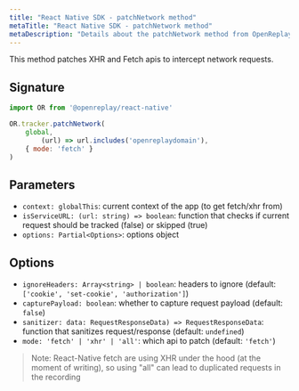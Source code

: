```yaml
---
title: "React Native SDK - patchNetwork method"
metaTitle: "React Native SDK - patchNetwork method"
metaDescription: "Details about the patchNetwork method from OpenReplay's React Native SDK"
---
```


This method patches XHR and Fetch apis to intercept network requests.

## Signature

```js
import OR from '@openreplay/react-native'

OR.tracker.patchNetwork(
    global,
		(url) => url.includes('openreplaydomain'),
    { mode: 'fetch' }
)
```

## Parameters

- `context: globalThis`: current context of the app (to get fetch/xhr from)
- `isServiceURL: (url: string) => boolean`: function that checks if current request should be tracked (false) or skipped (true)
- `options: Partial<Options>`: options object

## Options

- `ignoreHeaders: Array<string> | boolean`: headers to ignore (default: `['cookie', 'set-cookie', 'authorization']`)
- `capturePayload: boolean`: whether to capture request payload (default: `false`)
- `sanitizer: data: RequestResponseData) => RequestResponseData`: function that sanitizes request/response (default: `undefined`)
- `mode: 'fetch' | 'xhr' | 'all'`: which api to patch (default: `'fetch'`)

> Note: React-Native fetch are using XHR under the hood (at the moment of writing), so using "all" can lead to duplicated requests in the recording

